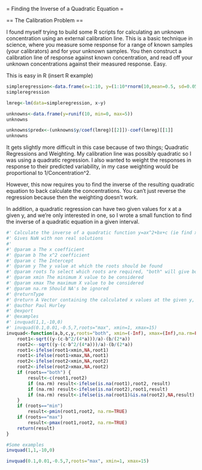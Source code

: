 = Finding the Inverse of a Quadratic Equation =

== The Calibration Problem ==

I found myself trying to build some R scripts for calculating an unknown 
concentration using an external calibration line.  This is a basic technique 
in science, where you measure some response for a range of known samples 
(your calibrators) and for your unknown samples.  You then construct a 
calibration line of response against known concentration, and read off 
your unknown concentrations against their measured response.  Easy.

This is easy in R (insert R example)

``` r
simpleregression<-data.frame(x=1:10, y=(1:10*rnorm(10,mean=0.5, sd=0.05)))
simpleregression

lmreg<-lm(data=simpleregression, x~y)

unknowns<-data.frame(y=runif(10, min=0, max=5))
unknowns

unknowns$predx<-(unknowns$y/coef(lmreg)[[2]])-coef(lmreg)[[1]]
unknowns
```

It gets slightly more difficult in this case because of two things; 
Quadratic Regressions and Weighting.  My calibration line was possibly quadratic
so I was using a quadratic regression.  I also wanted to weight the responses
in response to their predicted variability, in my case weighting would be 
proportional to 1/Concentration^2.

However, this now requires you to find the inverse of the resulting quadratic 
equation to back calculate the concentrations.  You can't just reverse the regression 
because then the weighting doesn't work.

In addition, a quadratic regression can have two given values for x at a given y, 
and we're only interested in one, so I wrote a small function to find the inverse of
a quadratic equation in a given interval.

``` r

#' Calculate the inverse of a quadratic function y=ax^2+bx+c (ie find x when given y)
#' Gives NaN with non real solutions
#' 
#' @param a The x coefficient
#' @param b The x^2 coefficient
#' @param c The Intercept
#' @param y The y value at which the roots should be found
#' @param roots To select which roots are required, "both" will give both, or "min" or "max"
#' @param xmin The minimum X value to be considered
#' @param xmax The maximum X value to be considered
#' @param na.rm Should NA's be ignored
#' @returnType 
#' @return A Vector containing the calculated x values at the given y, Imaginary values given as NaN
#' @author Paul Hurley
#' @export
#' @examples 
#' invquad(1,1,-10,0)
#' invquad(0.1,0.01,-0.5,7,roots="max", xmin=1, xmax=15)
invquad<-function(a,b,c,y,roots="both", xmin=(-Inf), xmax=(Inf),na.rm=FALSE){
	root1<-sqrt((y-(c-b^2/(4*a)))/a)-(b/(2*a))
	root2<--sqrt((y-(c-b^2/(4*a)))/a)-(b/(2*a))
	root1<-ifelse(root1<xmin,NA,root1)	
	root1<-ifelse(root1>xmax,NA,root1)	
	root2<-ifelse(root2<xmin,NA,root2)	
	root2<-ifelse(root2>xmax,NA,root2)
	if (roots=="both") {	
		result<-c(root1,root2)
		if (na.rm) result<-ifelse(is.na(root1),root2, result)
		if (na.rm) result<-ifelse(is.na(root2),root1,result)
		if (na.rm) result<-ifelse(is.na(root1)&is.na(root2),NA,result)
	}
	if (roots=="min")
		result<-pmin(root1,root2, na.rm=TRUE)
	if (roots=="max")
		result<-pmax(root1,root2, na.rm=TRUE)
	return(result)
}

#Some examples
invquad(1,1,-10,0)

invquad(0.1,0.01,-0.5,7,roots="max", xmin=1, xmax=15)

```
